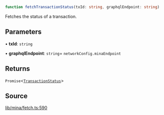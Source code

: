 ```ts
function fetchTransactionStatus(txId: string, graphqlEndpoint: string): Promise<TransactionStatus>
```

Fetches the status of a transaction.

## Parameters

• **txId**: `string`

• **graphqlEndpoint**: `string`= `networkConfig.minaEndpoint`

## Returns

`Promise`\<[`TransactionStatus`](../type-aliases/TransactionStatus.mdx)\>

## Source

[lib/mina/fetch.ts:590](https://github.com/o1-labs/o1js/blob/72b8e2c2b9aaba4b5c12257bdd63dfe2676a3d99/src/lib/mina/fetch.ts#L590)
